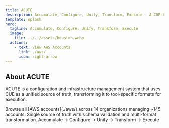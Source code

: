 ```yaml
---
title: ACUTE
description: Accumulate, Configure, Unify, Transform, Execute - A CUE-based infrastructure management system.
template: splash
hero:
  tagline: Accumulate, Configure, Unify, Transform, Execute
  image:
    file: ../../assets/houston.webp
  actions:
    - text: View AWS Accounts
      link: ./aws/
      icon: right-arrow
---
```



## About ACUTE

ACUTE is a configuration and infrastructure management system that uses CUE as a unified source of truth, transforming it to tool-specific formats for execution.

<CardGrid stagger>
  <Card title="AWS Accounts" icon="open-book">
    Browse all [AWS accounts](./aws/) across 14 organizations managing ~145
    accounts.
  </Card>
  <Card title="CUE-Based" icon="setting">
    Single source of truth with schema validation and multi-format
    transformation.
  </Card>
  <Card title="Five-Phase Pipeline" icon="rocket">
    Accumulate → Configure → Unify → Transform → Execute
  </Card>
</CardGrid>
